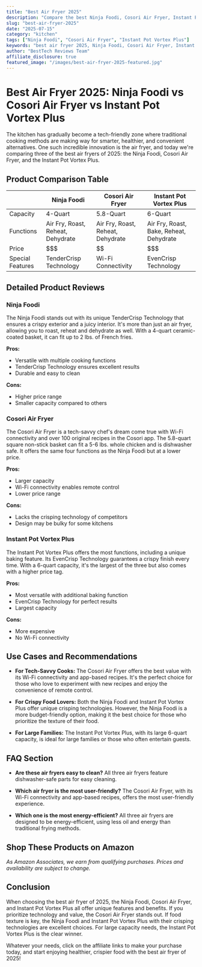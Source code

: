 ```yaml
---
title: "Best Air Fryer 2025"
description: "Compare the best Ninja Foodi, Cosori Air Fryer, Instant Pot Vortex Plus and more. Find the perfect kitchen with our detailed reviews and recommendations."
slug: "best-air-fryer-2025"
date: "2025-07-15"
category: "kitchen"
tags: ["Ninja Foodi", "Cosori Air Fryer", "Instant Pot Vortex Plus"]
keywords: "best air fryer 2025, Ninja Foodi, Cosori Air Fryer, Instant Pot Vortex Plus"
author: "BestTech Reviews Team"
affiliate_disclosure: true
featured_image: "/images/best-air-fryer-2025-featured.jpg"
---
```


# Best Air Fryer 2025: <ProductLink productName="Ninja Foodi" asin="B07S6443CX">Ninja Foodi</ProductLink> vs Cosori Air Fryer vs Instant Pot Vortex Plus

The kitchen has gradually become a tech-friendly zone where traditional cooking methods are making way for smarter, healthier, and convenient alternatives. One such incredible innovation is the air fryer, and today we're comparing three of the best air fryers of 2025: the <ProductLink productName="Ninja Foodi" asin="B07S6443CX">Ninja Foodi</ProductLink>, Cosori Air Fryer, and the Instant Pot Vortex Plus. 

## Product Comparison Table

|   | <ProductLink productName="Ninja Foodi" asin="B07S6443CX">Ninja Foodi</ProductLink> | Cosori Air Fryer | Instant Pot Vortex Plus |
|---|-------------|------------------|-------------------------|
| Capacity | 4-Quart | 5.8-Quart | 6-Quart |
| Functions | Air Fry, Roast, Reheat, Dehydrate | Air Fry, Roast, Reheat, Dehydrate | Air Fry, Roast, Bake, Reheat, Dehydrate |
| Price | $$$ | $$ | $$$ |
| Special Features | TenderCrisp Technology | Wi-Fi Connectivity | EvenCrisp Technology |

## Detailed Product Reviews

### <ProductLink productName="Ninja Foodi" asin="B07S6443CX">Ninja Foodi</ProductLink>

The <ProductLink productName="Ninja Foodi" asin="B07S6443CX">Ninja Foodi</ProductLink> stands out with its unique TenderCrisp Technology that ensures a crispy exterior and a juicy interior. It's more than just an air fryer, allowing you to roast, reheat and dehydrate as well. With a 4-quart ceramic-coated basket, it can fit up to 2 lbs. of French fries. 

**Pros:**
- Versatile with multiple cooking functions
- TenderCrisp Technology ensures excellent results
- Durable and easy to clean

**Cons:**
- Higher price range
- Smaller capacity compared to others

### Cosori Air Fryer

The Cosori Air Fryer is a tech-savvy chef's dream come true with Wi-Fi connectivity and over 100 original recipes in the Cosori app. The 5.8-quart square non-stick basket can fit a 5-6 lbs. whole chicken and is dishwasher safe. It offers the same four functions as the Ninja Foodi but at a lower price. 

**Pros:**
- Larger capacity
- Wi-Fi connectivity enables remote control
- Lower price range

**Cons:**
- Lacks the crisping technology of competitors
- Design may be bulky for some kitchens

### Instant Pot Vortex Plus

The <ProductLink productName="Instant Pot Vortex Plus" asin="B08J6W38L7">Instant Pot Vortex Plus</ProductLink> offers the most functions, including a unique baking feature. Its EvenCrisp Technology guarantees a crispy finish every time. With a 6-quart capacity, it's the largest of the three but also comes with a higher price tag. 

**Pros:**
- Most versatile with additional baking function
- EvenCrisp Technology for perfect results
- Largest capacity

**Cons:**
- More expensive
- No Wi-Fi connectivity

## Use Cases and Recommendations

- **For Tech-Savvy Cooks:** The Cosori Air Fryer offers the best value with its Wi-Fi connectivity and app-based recipes. It's the perfect choice for those who love to experiment with new recipes and enjoy the convenience of remote control.

- **For Crispy Food Lovers:** Both the Ninja Foodi and Instant Pot Vortex Plus offer unique crisping technologies. However, the <ProductLink productName="Ninja Foodi" asin="B07S6443CX">Ninja Foodi</ProductLink> is a more budget-friendly option, making it the best choice for those who prioritize the texture of their food.

- **For Large Families:** The Instant Pot Vortex Plus, with its large 6-quart capacity, is ideal for large families or those who often entertain guests.

## FAQ Section

- **Are these air fryers easy to clean?**
All three air fryers feature dishwasher-safe parts for easy cleaning.

- **Which air fryer is the most user-friendly?**
The Cosori Air Fryer, with its Wi-Fi connectivity and app-based recipes, offers the most user-friendly experience.

- **Which one is the most energy-efficient?**
All three air fryers are designed to be energy-efficient, using less oil and energy than traditional frying methods.


## Shop These Products on Amazon

<div style={{display: "flex", gap: "1rem", flexWrap: "wrap", margin: "2rem 0"}}>
  <AmazonButton productName="Ninja Foodi" asin="B07S6443CX" />
  <AmazonButton productName="Cosori Air Fryer" asin="B0785N7T8P" />
  <AmazonButton productName="Instant Pot Vortex Plus" asin="B08J6W38L7" />
</div>

*As Amazon Associates, we earn from qualifying purchases. Prices and availability are subject to change.*

## Conclusion

When choosing the best air fryer of 2025, the <ProductLink productName="Ninja Foodi" asin="B07S6443CX">Ninja Foodi</ProductLink>, Cosori Air Fryer, and Instant Pot Vortex Plus all offer unique features and benefits. If you prioritize technology and value, the Cosori Air Fryer stands out. If food texture is key, the <ProductLink productName="Ninja Foodi" asin="B07S6443CX">Ninja Foodi</ProductLink> and Instant Pot Vortex Plus with their crisping technologies are excellent choices. For large capacity needs, the <ProductLink productName="Instant Pot Vortex Plus" asin="B08J6W38L7">Instant Pot Vortex Plus</ProductLink> is the clear winner. 

Whatever your needs, click on the affiliate links to make your purchase today, and start enjoying healthier, crispier food with the best air fryer of 2025!